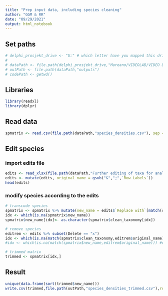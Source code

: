 ```yaml
---
title: "Prep input data, including species cleaning"
author: "GGM & RR"
date: "09/29/2021"
output: html_notebook
---
```


## Set paths
```r
# delphi_prosjekt_drive <- "U:" # which letter have you mapped this drive to?
# 
# dataPath <- file.path(delphi_prosjekt_drive,"Mareano/VIDEOLAB/VIDEO DATA/200m_scale_species_by_sample/Data_Delivery_2021")
# outPath <- file.path(dataPath,"outputs")
# codePath <- getwd()
```

## Libraries
```r
library(readxl)
library(dplyr)
```

## Read data
```r
spmatrix <- read.csv(file.path(dataPath,"species_densities.csv"), sep ="|")
```

## Edit species
### import edits file
```r
edits <- read_xlsx(file.path(dataPath,"Further editing of taxa for analyses.xlsx"))
edits <- mutate(edits, original_name = gsub("&",";",`Row Labels`))
head(edits)
```

### modify species according to the edits
```r
# transcode species
spmatrix <- spmatrix %>% mutate(new_name = edits$`Replace with`[match(spmatrix$clean_taxonomy,edits$original_name)])
idx <- which(is.na(spmatrix$new_name))
spmatrix$new_name[idx]<- as.character(spmatrix$clean_taxonomy[idx])

# remove species
editrem <- edits %>% subset(Delete == "x")
idx <- which(is.na(match(spmatrix$clean_taxonomy,editrem$original_name)))
#idx <- which(is.na(match(spmatrix$new_name,editrem$original_name))) #or this?

# trimmed matrix
trimmed <- spmatrix[idx,]
```

## Result
```r
unique(data.frame(sort(trimmed$new_name)))
write.csv(trimmed,file.path(outPath,"species_densities_trimmed.csv"),row.names = FALSE)
```

